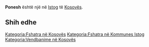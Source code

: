 {{Fshat në 
 | Emri                = Ponesh
 | EmriAlt                = 
 | NAME_SHORT_FORM=      
 | NAME_GENERIC=      
 | NAME_SORT_NAME_RO=      PONESH
 | FULL_NAME_RO = Ponesh
 | FULL_NAME_ND_RO=Ponesh
 | SORT_NAME_RG=PONESH
 | FULL_NAME_RG=Ponesh
 | FULL_NAME_ND_RG=Ponesh
 | SRP_NAME_SHORT_FORM=      
 | SRP_NAME_GENERIC=      
 | SRP_NAME_SORT_NAME_RO=      
 | SRP_FULL_NAME_RO = 
 | SRP_FULL_NAME_ND_RO=
 | SRP_SORT_NAME_RG=
 | SRP_FULL_NAME_RG=
 | SRP_FULL_NAME_ND_RG=
 | Emri (Rasa dhanore) = 
 | Figura              = 
 | Shteti              = Kosovo
 | Komuna              = Istog
 | Kodi postar         = 
 | Sipërfaqja          = 

 | Popullsia           = 

 | Regj. i popullsisë  = 
 | Dend. e popullsisë  = 
 | Faqja zyrtare       = 
 <!--- Koordinatat ----> 
 | Gjerësia            = 42.490278
 | Gjatësia            = 21.373889
 | Lartësia            = 
}}
'''Ponesh''' është një [[]] në [[Istog]] të [[Kosovës]].

<!-- == Gjeografia == -->
<!-- == Historia == -->
<!-- == Demografia == -->
== Shih edhe ==
{{Komuna Istog}}
{{Kosovo-Administrata-Cung}}

[[Kategoria:Fshatra në Kosovës]]
[[Kategoria:Fshatra në Kommunes Istog]]
[[Kategoria:Vendbanime në Kosovës]]